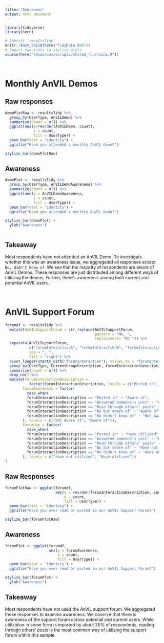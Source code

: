 ```yaml
---
title: "Awareness"
output: html_document
---
```


```r
library(tidyverse)
library(here)

# Inherit `resultsTidy`
knitr::knit_child(here("TidyData.Rmd"))
# Import functions to stylize plots
source(here("resources/scripts/shared_functions.R"))
```

<br/>

# Monthly AnVIL Demos

## Raw responses

```r
demoPlotRaw <- resultsTidy %>%
  group_by(UserType, AnVILDemo) %>%
  summarize(count = n()) %>%
  ggplot(aes(y=reorder(AnVILDemo, count),
             x = count,
             fill = UserType)) +
  geom_bar(stat = "identity") +
  ggtitle("Have you attended a monthly AnVIL Demo?")

stylize_bar(demoPlotRaw)
```  
  
## Awareness

```r
demoPlot <- resultsTidy %>% 
  group_by(UserType, AnVILDemoAwareness) %>%
  summarize(count = n()) %>%
  ggplot(aes(y = AnVILDemoAwareness, 
             x = count, 
             fill = UserType)) + 
  geom_bar(stat = "identity") +
  ggtitle("Have you attended a monthly AnVIL Demo?")

stylize_bar(demoPlot) +
  ylab("Awareness")
  
```

## Takeaway

Most respondents have not attended an AnVIL Demo. To investigate whether this was an awareness issue, we aggregated all responses except `No, didn't know of`. We see that the majority of respondents are aware of AnVIL Demos. These responses are just distributed among different ways of utilizing the demos. Further, there's awareness among both current and potential AnVIL users. 

<br/>

# AnVIL Support Forum

```r
forumdf <- resultsTidy %>% 
  mutate(AnVILSupportForum = str_replace(AnVILSupportForum, 
                                         pattern = "No, ", 
                                         replacement= "No ")) %>% 
  separate(AnVILSupportForum, 
           c("forumInteractionA", "forumInteractionB", "forumInteractionC"), 
           sep = ", ", 
           fill = "right") %>% 
  pivot_longer(starts_with("forumInteraction"), values_to = "forumInteractionDescription") %>%
  group_by(UserType, CurrentUsageDescription, forumInteractionDescription) %>% 
  summarize(count = n()) %>% 
  drop_na() %>% 
  mutate(forumInteractionDescription = 
           factor(forumInteractionDescription, levels = c("Posted in", "Answered someone's post", "Read through others' posts", "No but aware of", "No didn't know of")),
        forumAwareness = factor(
          case_when(
          forumInteractionDescription == "Posted in" ~ "Aware of",
          forumInteractionDescription == "Answered someone's post" ~ "Aware of",
          forumInteractionDescription == "Read through others' posts" ~ "Aware of",
          forumInteractionDescription == "No but aware of" ~ "Aware of",
          forumInteractionDescription == "No didn't know of" ~ "Not Aware of"
        ), levels = c("Not Aware of", "Aware of")),
        forumUse = factor(
          case_when(
          forumInteractionDescription == "Posted in" ~ "Have utilized",
          forumInteractionDescription == "Answered someone's post" ~ "Have utilized",
          forumInteractionDescription == "Read through others' posts" ~ "Have utilized",
          forumInteractionDescription == "No but aware of" ~ "Have not utilized",
          forumInteractionDescription == "No didn't know of" ~ "Have not utilized"
        ), levels = c("Have not utilized", "Have utilized"))
)
```

## Raw Responses

```r
forumPlotRaw <- ggplot(forumdf, 
                       aes(y = reorder(forumInteractionDescription, count), 
                           x = count, 
                           fill = UserType)) + 
  geom_bar(stat = "identity") +
  ggtitle("Have you ever read or posted in our AnVIL Support Forum?")

stylize_bar(forumPlotRaw)
```

## Awareness

```r
forumPlot <- ggplot(forumdf, 
                    aes(y = forumAwareness, 
                        x = count, 
                        fill = UserType)) + 
  geom_bar(stat = "identity") +
  ggtitle("Have you ever read or posted in our AnVIL Support Forum?")

stylize_bar(forumPlot) +
  ylab("Awareness")
```

## Takeaway

Most respondents have not used the AnVIL support forum. We aggregated these responses to examine awareness. We observe that there is awareness of the support forum across potential and current users. While utilization in some form is reported by about 20% of respondents, reading through others' posts is the most common way of utilizing the support forum within this sample.